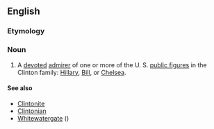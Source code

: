 ==English==

===Etymology===
{{suffix|Clinton|ista}}

===Noun===
{{en-noun}}

# {{sometimes|[[derisive]]}} A [[devoted]] [[admirer]] of one or more of the U. S. [[public figure]]s in the Clinton family: [[w:Hillary Clinton|Hillary]], [[w:Bill Clinton|Bill]], or [[w:Chelsea Clinton|Chelsea]].

====See also====
* [[Clintonite]]
* [[Clintonian]]
* [[Whitewatergate]] ({{w|Whitewater (controversy)}})